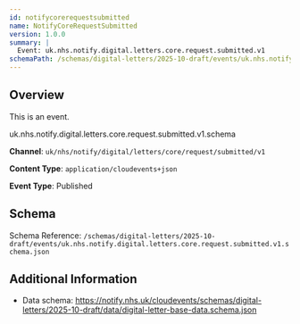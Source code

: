 ```yaml
---
id: notifycorerequestsubmitted
name: NotifyCoreRequestSubmitted
version: 1.0.0
summary: |
  Event: uk.nhs.notify.digital.letters.core.request.submitted.v1
schemaPath: /schemas/digital-letters/2025-10-draft/events/uk.nhs.notify.digital.letters.core.request.submitted.v1.schema.json
---
```


## Overview

This is an event.


uk.nhs.notify.digital.letters.core.request.submitted.v1.schema

**Channel**: `uk/nhs/notify/digital/letters/core/request/submitted/v1`

**Content Type**: `application/cloudevents+json`

**Event Type**: Published

## Schema

Schema Reference: `/schemas/digital-letters/2025-10-draft/events/uk.nhs.notify.digital.letters.core.request.submitted.v1.schema.json`

<!-- Renders the given schema into the page, as a JSON code block -->
<Schema file="uk.nhs.notify.digital.letters.core.request.submitted.v1.schema.json" />

<!-- Renders the given schema into the page using a nice Schema component -->
<SchemaViewer file="uk.nhs.notify.digital.letters.core.request.submitted.v1.schema.json" />

## Additional Information

- Data schema: https://notify.nhs.uk/cloudevents/schemas/digital-letters/2025-10-draft/data/digital-letter-base-data.schema.json
